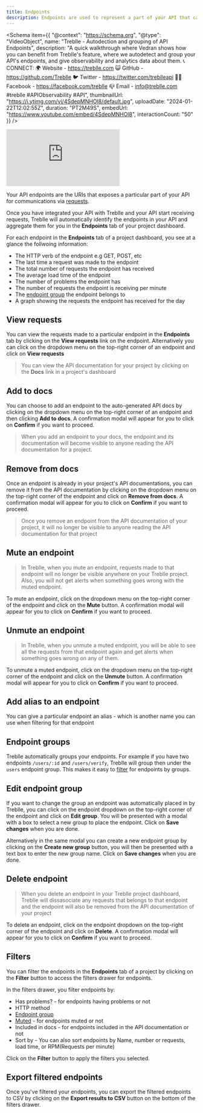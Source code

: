 ```yaml
---
title: Endpoints
description: Endpoints are used to represent a part of your API that can be accessed
---
```



<Schema
  item={{
    "@context": "https://schema.org",
    "@type": "VideoObject",
    name: "Treblle - Autodection and grouping of API Endpoints",
    description: "A quick walkthrough where Vedran shows how you can benefit from Treblle's feature, where we autodetect and group your API's endpoints, and give observability and analytics data about them.  📞 CONNECT: 🌍 Website - https://treblle.com 😺 GitHub - https://github.com/Treblle 🐦 Twitter - https://twitter.com/treblleapi 👍🏽 Facebook - https://facebook.com/treblle 📪 Email - info@treblle.com  #treblle #APIObservability #API",
    thumbnailUrl: "https://i.ytimg.com/vi/4SdepMNHOl8/default.jpg",
    uploadDate: "2024-01-22T12:02:55Z",
    duration: "PT2M49S",
    embedUrl: "https://www.youtube.com/embed/4SdepMNHOl8",
    interactionCount: "50"
  }}
/>

<iframe class="w-full aspect-[16/9]" src="https://www.youtube.com/embed/4SdepMNHOl8?si=oKsK-IgjZdtQx-FL" aria-label="YouTube video player" frameborder="0" allow="accelerometer; autoplay; clipboard-write; encrypted-media; gyroscope; picture-in-picture; web-share" allowfullscreen></iframe>

Your API endpoints are the URIs that exposes a particular part of your API for communications via [requests](/treblle/requests/).

Once you have integrated your API with Treblle and your API start receiving requests, Treblle will automatically identify the endpoints in your API and aggregate them for you in the **Endpoints** tab of your project dashboard.

For each endpoint in the **Endpoints** tab of a project dashboard, you see at a glance the follwoing information:

- The HTTP verb of the endpoint e.g GET, POST, etc
- The last time a request was made to the endpoint
- The total number of requests the endpoint has received
- The average load time of the endpoint
- The number of problems the endpoint has
- The number of requests the endpoint is receiving per minute
- The [endpoint group](#endpoint-groups) the endpoint belongs to
- A graph showing the requests the endpoint has received for the day

## View requests

You can view the requests made to a particular endpoint in the **Endpoints** tab by clicking on the **View requests** link on the endpoint. Alternatively you can click on the dropdown menu on the top-right corner of an endpoint and click on **View requests**

> You can view the API documentation for your project by clicking on the **Docs** link in a project's dashboard

## Add to docs

You can choose to add an endpoint to the auto-generated API docs by clicking on the dropdown menu on the top-right corner of an endpoint and then clicking **Add to docs**. A confirmation modal will appear for you to click on **Confirm** if you want to proceed.

> When you add an endpoint to your docs, the endpoint and its documentation will become visible to anyone reading the API documentation for a project.

## Remove from docs

Once an endpoint is already in your project's API documentations, you can remove it from the API documentation by clicking on the dropdown menu on the top-right corner of the endpoint and click on **Remove from docs**. A confirmation modal will appear for you to click on **Confirm** if you want to proceed.

> Once you remove an endpoint from the API documentation of your project, it will no longer be visible to anyone reading the API documentation for that project

## Mute an endpoint

> In Treblle, when you mute an endpoint, requests made to that endpoint will no longer be visible anywhere on your Treblle project. Also, you will not get alerts when something goes wrong with the muted endpoint.

To mute an endpoint, click on the dropdown menu on the top-right corner of the endpoint and click on the **Mute** button. A confirmation modal will appear for you to click on **Confirm** if you want to proceed.

## Unmute an endpoint

> In Treblle, when you unmute a muted endpoint, you will be able to see all the requests from that endpoint again and get alerts when something goes wrong on any of them.

To unmute a muted endpoint, click on the dropdown menu on the top-right corner of the endpoint and click on the **Unmute** button. A confirmation modal will appear for you to click on **Confirm** if you want to proceed.

## Add alias to an endpoint

You can give a particular endpoint an alias - which is another name you can use when filtering for that endpoint

## Endpoint groups

Treblle automatically groups your endpoints. For example if you have two endpoints `/users/:id` and `/users/verify`, Treblle will group then under the `users` endpoint group. This makes it easy to [filter](#filters) for endpoints by groups.

## Edit endpoint group

If you want to change the group an endpoint was automatically placed in by Treblle, you can click on the endpoint dropdown on the top-right corner of the endpoint and click on **Edit group**. You will be presented with a modal with a box to select a new group to place the endpoint. Click on **Save changes** when you are done.

Alternatively in the same modal you can create a new endpoint group by clicking on the **Create new group** button, you will then be presented with a text box to enter the new group name. Click on **Save changes** when you are done.

## Delete endpoint

> When you delete an endpoint in your Treblle project dashboard, Treblle will dissasociate any requests that belongs to that endpoint and the endpoint will also be removed from the API documentation of your project

To delete an endpoint, click on the endpoint dropdown on the top-right corner of the endpoint and click on **Delete**. A confirmation modal will appear for you to click on **Confirm** if you want to proceed.

## Filters

You can filter the endpoints in the **Endpoints** tab of a project by clicking on the **Filter** button to access the filters drawer for endpoints.

In the filters drawer, you filter endpoints by:

- Has problems? - for endpoints having problems or not
- HTTP method
- [Endpoint group](#endpoint-groups)
- [Muted](#mute-an-endpoint) - for endpoints muted or not
- Included in docs - for endpoints included in the API documentation or not
- Sort by - You can also sort endpoints by Name, number or requests, load time, or RPM(Requests per minute)

Click on the **Filter** button to apply the filters you selected.

## Export filtered endpoints

Once you've filtered your endpoints, you can export the filtered endpoints to CSV by clicking on the **Export results to CSV** button on the bottom of the filters drawer.